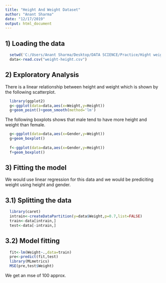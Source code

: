 ---
title: "Height And Weight Dataset"
author: "Anant Sharma"
date: "12/17/2019"
output: html_document
---

## 1) Loading the data

  ```{r direc}
    setwd('C:/Users/Anant Sharma/Desktop/DATA SCIENCE/Practice/Hight weight dataset')
    data<-read.csv("weight-height.csv")
  ```
  
## 2) Exploratory Analysis

There is a linear relationship between height and weight which is shown by the following scatterplot. 

  ```{r plot1}
    library(ggplot2)
    g<-ggplot(data=data,aes(x=Weight,y=Height))
    g+geom_point()+geom_smooth(method='lm')
  ```
  
The following boxplots shows that male tend to have more height and weight than female.

  ```{r plot2}
    g<-ggplot(data=data,aes(x=Gender,y=Weight))
    g+geom_boxplot()
    
    f<-ggplot(data=data,aes(x=Gender,y=Height))
    f+geom_boxplot()
  ```  
  
## 3) Fitting the model

We would use linear regression for this data and we would be prediciting weight using height and gender.

  
## 3.1) Splitting the data

  ```{r split}
    library(caret)
    intrain<-createDataPartition(y=data$Weight,p=0.7,list=FALSE)
    train<-data[intrain,]
    test<-data[-intrain,]
  ```
  
## 3.2) Model fitting
  ```{r fit}
    fit<-lm(Weight~.,data=train)
    pre<-predict(fit,test)
    library(MLmetrics)
    MSE(pre,test$Weight)
  ```
We get an mse of 100 approx.


    
    
  
  
  
  